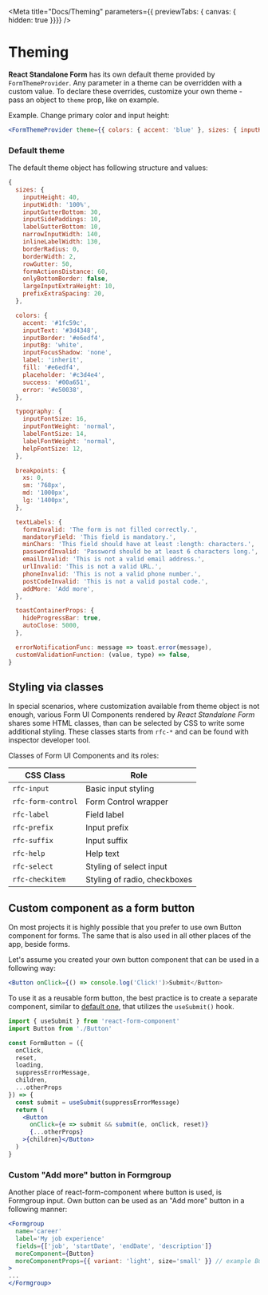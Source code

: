 
<Meta
  title="Docs/Theming"
  parameters={{ previewTabs: { canvas: { hidden: true }}}}
/>

# Theming

**React Standalone Form** has its own default theme provided by
`FormThemeProvider`. Any parameter in a theme can be overridden with a custom
value. To declare these overrides, customize your own theme - pass an object to
`theme` prop, like on example.

Example. Change primary color and input height:

```jsx
<FormThemeProvider theme={{ colors: { accent: 'blue' }, sizes: { inputHeight: 30 } }}>
```

### Default theme

The default theme object has following structure and values:

```js
{
  sizes: {
    inputHeight: 40,
    inputWidth: '100%',
    inputGutterBottom: 30,
    inputSidePaddings: 10,
    labelGutterBottom: 10,
    narrowInputWidth: 140,
    inlineLabelWidth: 130,
    borderRadius: 0,
    borderWidth: 2,
    rowGutter: 50,
    formActionsDistance: 60,
    onlyBottomBorder: false,
    largeInputExtraHeight: 10,
    prefixExtraSpacing: 20,
  },

  colors: {
    accent: '#1fc59c',
    inputText: '#3d4348',
    inputBorder: '#e6edf4',
    inputBg: 'white',
    inputFocusShadow: 'none',
    label: 'inherit',
    fill: '#e6edf4',
    placeholder: '#c3d4e4',
    success: '#00a651',
    error: '#e50038',
  },

  typography: {
    inputFontSize: 16,
    inputFontWeight: 'normal',
    labelFontSize: 14,
    labelFontWeight: 'normal',
    helpFontSize: 12,
  },

  breakpoints: {
    xs: 0,
    sm: '768px',
    md: '1000px',
    lg: '1400px',
  },

  textLabels: {
    formInvalid: 'The form is not filled correctly.',
    mandatoryField: 'This field is mandatory.',
    minChars: 'This field should have at least :length: characters.',
    passwordInvalid: 'Password should be at least 6 characters long.',
    emailInvalid: 'This is not a valid email address.',
    urlInvalid: 'This is not a valid URL.',
    phoneInvalid: 'This is not a valid phone number.',
    postCodeInvalid: 'This is not a valid postal code.',
    addMore: 'Add more',
  },

  toastContainerProps: {
    hideProgressBar: true,
    autoClose: 5000,
  },

  errorNotificationFunc: message => toast.error(message),
  customValidationFunction: (value, type) => false,
}
```

## Styling via classes

In special scenarios, where customization available from theme object is not
enough, various Form UI Components rendered by *React Standalone Form*
shares some HTML classes, than can be selected by CSS to write some additional
styling. These classes starts from `rfc-*` and can be found with
inspector developer tool.

Classes of Form UI Components and its roles:

| CSS Class          | Role                          |
|--------------------|-------------------------------|
| `rfc-input`        | Basic input styling           |
| `rfc-form-control` | Form Control wrapper          |
| `rfc-label`        | Field label                   |
| `rfc-prefix`       | Input prefix                  |
| `rfc-suffix`       | Input suffix                  |
| `rfc-help`         | Help text                     |
| `rfc-select`       | Styling of select input       |
| `rfc-checkitem`    | Styling of radio, checkboxes  |


## Custom component as a form button

On most projects it is highly possible that you prefer to use own Button component for forms. The same that is also used in all other places of the app, beside forms.

Let's assume you created your own button component that can be used in a following way:

```jsx
<Button onClick={() => console.log('Click!')>Submit</Button>
```

To use it as a reusable form button, the best practice is to create a separate component, similar to [default one](https://github.com/firflant/react-form-component/blob/master/src/default/FormButton.tsx), that utilizes the `useSubmit()` hook.

```jsx
import { useSubmit } from 'react-form-component'
import Button from './Button'

const FormButton = ({
  onClick,
  reset,
  loading,
  suppressErrorMessage,
  children,
  ...otherProps
}) => {
  const submit = useSubmit(suppressErrorMessage)
  return (
    <Button
      onClick={e => submit && submit(e, onClick, reset)}
      {...otherProps}
    >{children}</Button>
  )
}
```

### Custom "Add more" button in Formgroup

Another place of react-form-component where button is used, is Formgroup input. Own button can be used as an "Add more" button in a following manner:


```jsx
<Formgroup
  name='career'
  label='My job experience'
  fields={['job', 'startDate', 'endDate', 'description']}
  moreComponent={Button}
  moreComponentProps={{ variant: 'light', size='small' }} // example Button props.
>
...
</Formgroup>
```
